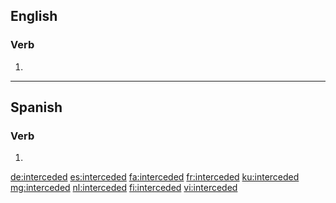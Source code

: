 ==English==

===Verb===
{{head|en|verb form}}

# {{en-past of|intercede}}

----

==Spanish==

===Verb===
{{head|es|verb form}}

# {{es-verb form of|region=Spain|ending=er|mood=imperative|sense=affirmative|pers=2|formal=no|number=plural|interceder}}

[[de:interceded]]
[[es:interceded]]
[[fa:interceded]]
[[fr:interceded]]
[[ku:interceded]]
[[mg:interceded]]
[[nl:interceded]]
[[fi:interceded]]
[[vi:interceded]]